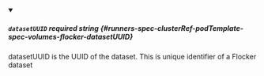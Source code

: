 
<details className="config-field" data-expandable="false" open>
<summary>

##### `datasetUUID` <span className="config-field-required" data-required="false">required</span> <span className="config-field-type">string</span> <span className="config-field-default"></span> <span className="config-field-enum"></span> {#runners-spec-clusterRef-podTemplate-spec-volumes-flocker-datasetUUID}

datasetUUID is the UUID of the dataset. This is unique identifier of a Flocker dataset

</summary>



</details>
